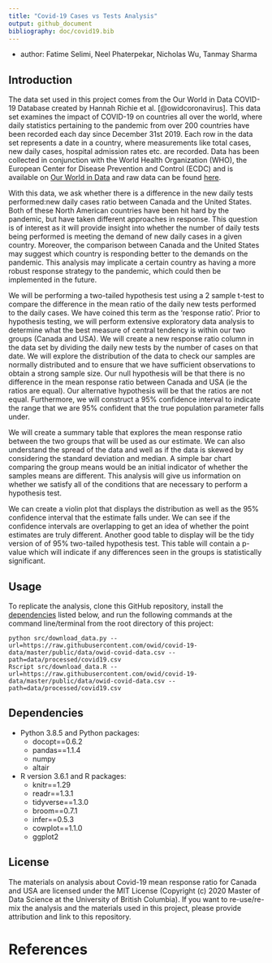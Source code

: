 ```yaml
---
title: "Covid-19 Cases vs Tests Analysis"
output: github_document
bibliography: doc/covid19.bib
---
```


- author: Fatime Selimi, Neel Phaterpekar, Nicholas Wu, Tanmay Sharma


## Introduction

The data set used in this project comes from the Our World in Data COVID-19 Database created by Hannah Richie et al. [@owidcoronavirus]. This data set examines the impact of COVID-19 on countries all over the world, where daily statistics pertaining to the pandemic from over 200 countries have been recorded each day since December 31st 2019. Each row in the data set represents a date in a country, where measurements like total cases, new daily cases, hospital admission rates etc. are recorded. Data has been collected in conjunction with the World Health Organization (WHO), the European Center for Disease Prevention and Control (ECDC) and is available on [Our World in Data](https://ourworldindata.org/coronavirus) and raw data can be found [here](https://raw.githubusercontent.com/owid/covid-19-data/master/public/data/owid-covid-data.csv).

With this data, we ask whether there is a difference in the new daily tests performed:new daily cases ratio between Canada and the United States. Both of these North American countries have been hit hard by the pandemic, but have taken different approaches in response. This question is of interest as it will provide insight into whether the number of daily tests being performed is meeting the demand of new daily cases in a given country. Moreover, the comparison between Canada and the United States may suggest which country is responding better to the demands on the pandemic. This analysis may implicate a certain country as having a more robust response strategy to the pandemic, which could then be implemented in the future.

We will be performing a two-tailed hypothesis test using a 2 sample t-test to compare the difference in the mean ratio of the daily new tests performed to the daily cases. We have coined this term as the 'response ratio'. Prior to hypothesis testing, we will perform extensive exploratory data analysis to determine what the best measure of central tendency is within our two groups (Canada and USA). We will create a new response ratio column in the data set by dividing the daily new tests by the number of cases on that date. We will explore the distribution of the data to check our samples are normally distributed and to ensure that we have sufficient observations to obtain a strong sample size. Our null hypothesis will be that there is no difference in the mean response ratio between Canada and USA (ie the ratios are equal). Our alternative hypothesis will be that the ratios are not equal. Furthermore, we will construct a 95% confidence interval to indicate the range that we are 95% confident that the true population parameter falls under. 

We will create a summary table that explores the mean response ratio between the two groups that will be used as our estimate. We can also understand the spread of the data and well as if the data is skewed by considering the standard deviation and median. A simple bar chart comparing the group means would be an initial indicator of whether the samples means are different. This analysis will give us information on whether we satisfy all of the conditions that are necessary to perform a hypothesis test.


We can create a violin plot that displays the distribution as well as the 95% confidence interval that the estimate falls under. We can see if the confidence intervals are overlapping to get an idea of whether the point estimates are truly different. Another good table to display will be the tidy version of of 95% two-tailed hypothesis test. This table will contain a p-value which will indicate if any differences seen in the groups is statistically significant.

## Usage

To replicate the analysis, clone this GitHub repository, install the [dependencies](#dependencies) listed below, and run the following commands at the command line/terminal from the root directory of this project:

```
python src/download_data.py --url=https://raw.githubusercontent.com/owid/covid-19-data/master/public/data/owid-covid-data.csv --path=data/processed/covid19.csv
Rscript src/download_data.R --url=https://raw.githubusercontent.com/owid/covid-19-data/master/public/data/owid-covid-data.csv --path=data/processed/covid19.csv
```

## Dependencies
- Python 3.8.5 and Python packages:
  - docopt==0.6.2
  - pandas==1.1.4
  - numpy
  - altair
- R version 3.6.1 and R packages:
  - knitr==1.29
  - readr==1.3.1
  - tidyverse==1.3.0
  - broom==0.7.1
  - infer==0.5.3
  - cowplot==1.1.0
  - ggplot2
  
## License
The materials on analysis about Covid-19 mean response ratio for Canada and USA are licensed under the MIT License (Copyright (c) 2020 Master of Data Science at the University of British Columbia). If you want to re-use/re-mix the analysis and the materials used in this project, please provide attribution and link to this repository.

# References
